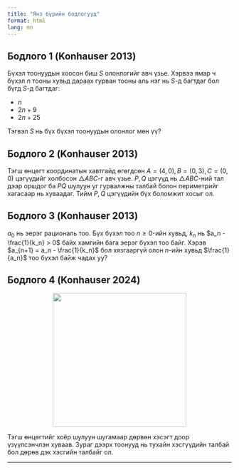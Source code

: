 ```yaml
---
title: "Янз бүрийн бодлогууд"
format: html
lang: mn
---
```


## Бодлого $1$ (Konhauser 2013)

Бүхэл тоонуудын хоосон биш $S$ олонлогийг авч үзье. Хэрвээ ямар ч бүхэл $n$ тооны хувьд дараах гурван тооны аль нэг нь $S$-д багтдаг бол бүгд $S$-д багтдаг:

- $n$
- $2n + 9$
- $2n + 25$

Тэгвэл $S$ нь бүх бүхэл тоонуудын олонлог мөн үү?

## Бодлого $2$ (Konhauser 2013)

Тэгш өнцөгт координатын хавтгайд өгөгдсөн $A = (4, 0), B = (0, 3), C = (0, 0)$ цэгүүдийг холбосон $\triangle ABC$-г авч үзье. $P,Q$ цэгүүд нь $\triangle ABC$-ний тал дээр оршдог ба $PQ$ шулуун уг гурвалжны талбай болон периметрийг хагасаар нь хуваадаг. Тийм $P,Q$ цэгүүдийн бүх боломжит хосыг ол.

## Бодлого $3$ (Konhauser 2013)

$a_0$ нь эерэг рациональ тоо. Бүх бүхэл тоо $n \geq 0$-ийн хувьд, $k_n$ нь $a_n - \frac{1}{k_n} > 0$ байх хамгийн бага эерэг бүхэл тоо байг. Хэрэв $a_{n+1} = a_n - \frac{1}{k_n}$ бол хязгааргүй олон $n$-ийн хувьд $\frac{1}{a_n}$ тоо бүхэл байж чадах уу?

## Бодлого $4$ (Konhauser 2024)

<p align="center">
  <img src="fig1.png" width="300">
</p>

Тэгш өнцөгтийг хоёр шулуун шугамаар дөрвөн хэсэгт доор үзүүлсэнчлэн хуваав. Зураг дээрх тоонууд нь тухайн хэсгүүдийн талбай бол дөрөв дэх хэсгийн талбайг ол.


---

